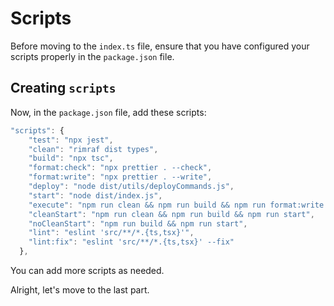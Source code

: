 
# Scripts

Before moving to the `index.ts` file, ensure that you have configured your scripts properly in the `package.json` file.

## Creating `scripts`

Now, in the `package.json` file, add these scripts:

```ts copy showLineNumbers filename="/package.json"
"scripts": {
    "test": "npx jest",
    "clean": "rimraf dist types",
    "build": "npx tsc",
    "format:check": "npx prettier . --check",
    "format:write": "npx prettier . --write",
    "deploy": "node dist/utils/deployCommands.js",
    "start": "node dist/index.js",
    "execute": "npm run clean && npm run build && npm run format:write && npm run start",
    "cleanStart": "npm run clean && npm run build && npm run start",
    "noCleanStart": "npm run build && npm run start",
    "lint": "eslint 'src/**/*.{ts,tsx}'",
    "lint:fix": "eslint 'src/**/*.{ts,tsx}' --fix"
  },
```

<Callout type="info">You can add more scripts as needed.</Callout>

Alright, let's move to the last part.
